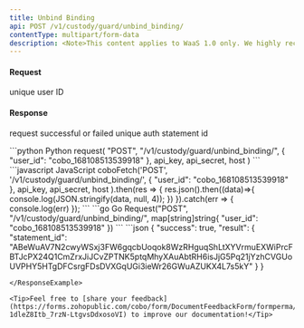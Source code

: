 ```yaml
---
title: Unbind Binding
api: POST /v1/custody/guard/unbind_binding/
contentType: multipart/form-data
description: <Note>This content applies to WaaS 1.0 only. We highly recommend that you upgrade to [WaaS 2.0](https://www.cobo.com/developers/v2/guides/overview/introduction).</Note> This endpoint allows users to unbind their broker account from their MPC Wallet account. It requires a POST request with a 'user_id' field in the request body. The response is a JSON object containing a 'statement_id' field which can be used to query the status of the unbinding process.
---
```


#### Request

<ParamField body="user_id" type="String" required>unique user ID</ParamField>

#### Response
<ResponseField name="success" type="bool">request successful or failed</ResponseField>
   <ResponseField name="result" type="object">
      <Expandable title="object">
           <ResponseField name="statement_id" type="String" >unique auth statement id</ResponseField>
      </Expandable>
</ResponseField>

<RequestExample>
```python Python
request(
    "POST",
    "/v1/custody/guard/unbind_binding/",
    {
        "user_id": "cobo_168108513539918"
    },
    api_key, api_secret, host
)
```
```javascript JavaScript
coboFetch('POST', '/v1/custody/guard/unbind_binding/',
        {
            "user_id": "cobo_168108513539918"
        },
        api_key, api_secret, host
    ).then(res => {
        res.json().then((data)=>{
            console.log(JSON.stringify(data, null, 4));
        })
    }).catch(err => {
        console.log(err)
    });
```
```go Go
Request("POST", "/v1/custody/guard/unbind_binding/", map[string]string{
    "user_id": "cobo_168108513539918"
})
```
</RequestExample>

<ResponseExample>
```json
{
  "success": true,
  "result": {
    "statement_id": "ABeWuAV7N2cwyWSxj3FW6gqcbUoqok8WzRHguqShLtXYVrmuEXWiPrcFBTJcPX24Q1CmZrxJiJCvZPTNK5ptqMhyXAuAbtRH6isJjG5Pq21jYzhCVGUoUVPHY5HTgDFCsrgFDsDVXGqUGi3ieWr26GWuAZUKX4L7s5kY"
  }
}



```
</ResponseExample>

<Tip>Feel free to [share your feedback](https://forms.zohopublic.com/cobo/form/DocumentFeedbackForm/formperma/QvLOhxJv1_JMsJ-1dleZ8Itb_7rzN-LtgvsDdxosoVI) to improve our documentation!</Tip>